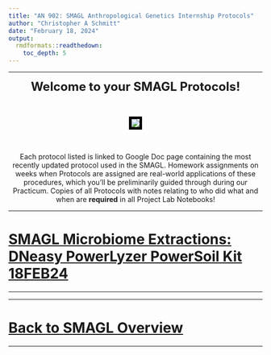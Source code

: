 ```yaml
---
title: "AN 902: SMAGL Anthropological Genetics Internship Protocols"
author: "Christopher A Schmitt"
date: "February 18, 2024"
output: 
  rmdformats::readthedown:
    toc_depth: 5
---
```


***

<center>

<font size="+2"><b>Welcome to your SMAGL Protocols!</b></font></center><br>

<center><p><img src="https://media4.giphy.com/media/B7YsPcMtLFE5y/giphy.gif" style="border:5px solid black"></p>
</center><br>  

<center>
Each protocol listed is linked to Google Doc page containing the most recently updated protocol used in the SMAGL. Homework assignments on weeks when Protocols are assigned are real-world applications of these procedures, which you'll be preliminarily guided through during our Practicum. Copies of all Protocols with notes relating to who did what and when are **required** in all Project Lab Notebooks!

</center>
***

# [SMAGL Microbiome Extractions: DNeasy PowerLyzer PowerSoil Kit 18FEB24](https://docs.google.com/document/d/10Pe05ih58cTuLuiQI-9DQE4XmkOcX_zY1uR5cgMGRZE/edit#heading=h.mlr9l8hl37ip)

***

***

# [Back to SMAGL Overview](https://fuzzyatelin.github.io/anthgen-intern/overview.html)

***